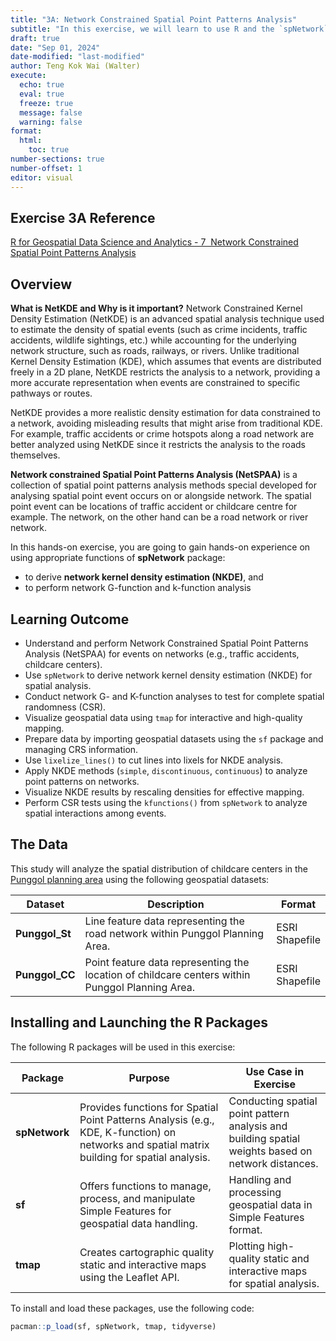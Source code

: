 ```yaml
---
title: "3A: Network Constrained Spatial Point Patterns Analysis"
subtitle: "In this exercise, we will learn to use R and the `spNetwork` package for analyzing network-constrained spatial point patterns, focusing on kernel density estimation and G- and K-function analysis."
draft: true
date: "Sep 01, 2024"
date-modified: "last-modified"
author: Teng Kok Wai (Walter)
execute:
  echo: true
  eval: true
  freeze: true
  message: false
  warning: false
format:
  html:
    toc: true
number-sections: true
number-offset: 1
editor: visual
---
```


## Exercise 3A Reference

[R for Geospatial Data Science and Analytics - 7  Network Constrained Spatial Point Patterns Analysis](https://r4gdsa.netlify.app/chap07)

## Overview

::: {.callout-note}
**What is NetKDE and Why is it important?**
Network Constrained Kernel Density Estimation (NetKDE) is an advanced spatial analysis technique used to estimate the density of spatial events (such as crime incidents, traffic accidents, wildlife sightings, etc.) while accounting for the underlying network structure, such as roads, railways, or rivers. Unlike traditional Kernel Density Estimation (KDE), which assumes that events are distributed freely in a 2D plane, NetKDE restricts the analysis to a network, providing a more accurate representation when events are constrained to specific pathways or routes.

NetKDE provides a more realistic density estimation for data constrained to a network, avoiding misleading results that might arise from traditional KDE. For example, traffic accidents or crime hotspots along a road network are better analyzed using NetKDE since it restricts the analysis to the roads themselves.
:::

**Network constrained Spatial Point Patterns Analysis (NetSPAA)** is a collection of spatial point patterns analysis methods special developed for analysing spatial point event occurs on or alongside network. The spatial point event can be locations of traffic accident or childcare centre for example. The network, on the other hand can be a road network or river network.

In this hands-on exercise, you are going to gain hands-on experience on using appropriate functions of **spNetwork** package:

-   to derive **network kernel density estimation (NKDE)**, and
-   to perform network G-function and k-function analysis

## Learning Outcome

-   Understand and perform Network Constrained Spatial Point Patterns Analysis (NetSPAA) for events on networks (e.g., traffic accidents, childcare centers).
-   Use `spNetwork` to derive network kernel density estimation (NKDE) for spatial analysis.
-   Conduct network G- and K-function analyses to test for complete spatial randomness (CSR).
-   Visualize geospatial data using `tmap` for interactive and high-quality mapping.
-   Prepare data by importing geospatial datasets using the `sf` package and managing CRS information.
-   Use `lixelize_lines()` to cut lines into lixels for NKDE analysis.
-   Apply NKDE methods (`simple`, `discontinuous`, `continuous`) to analyze point patterns on networks.
-   Visualize NKDE results by rescaling densities for effective mapping.
-   Perform CSR tests using the `kfunctions()` from `spNetwork` to analyze spatial interactions among events.

## The Data

This study will analyze the spatial distribution of childcare centers in the [Punggol planning area](https://en.wikipedia.org/wiki/Punggol) using the following geospatial datasets:

| Dataset        | Description                                                                                     | Format         |
|-------------|-----------------------------------------------|-------------|
| **Punggol_St** | Line feature data representing the road network within Punggol Planning Area.                   | ESRI Shapefile |
| **Punggol_CC** | Point feature data representing the location of childcare centers within Punggol Planning Area. | ESRI Shapefile |

## Installing and Launching the R Packages

The following R packages will be used in this exercise:

| Package       | Purpose                                                                                                                                      | Use Case in Exercise                                                                               |
|--------------|-----------------------------------|------------------------|
| **spNetwork** | Provides functions for Spatial Point Patterns Analysis (e.g., KDE, K-function) on networks and spatial matrix building for spatial analysis. | Conducting spatial point pattern analysis and building spatial weights based on network distances. |
| **sf**        | Offers functions to manage, process, and manipulate Simple Features for geospatial data handling.                                            | Handling and processing geospatial data in Simple Features format.                                 |
| **tmap**      | Creates cartographic quality static and interactive maps using the Leaflet API.                                                              | Plotting high-quality static and interactive maps for spatial analysis.                            |

To install and load these packages, use the following code:

``` r
pacman::p_load(sf, spNetwork, tmap, tidyverse)
```
